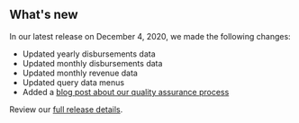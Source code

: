 ## What's new

In our latest release on December 4, 2020, we made the following changes:
- Updated <Link href="/downloads/disbursements" linkType="default">yearly disbursements data</Link>
- Updated <Link href="/downloads/disbursements-by-month" linkType="default">monthly disbursements data</Link>
- Updated <Link href="/downloads/revenue-by-month" linkType="default">monthly revenue data</Link>
- Updated <Link href="/query-data" linkType="default">query data</Link> menus
- Added a [blog post about our quality assurance process](https://blog-nrrd.doi.gov/QA)

Review our [full release details](https://github.com/ONRR/nrrd/releases).
